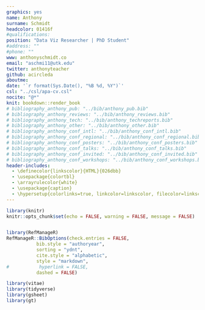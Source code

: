```yaml
---
graphics: yes
name: Anthony
surname: Schmidt
headcolor: 01416f
#qualifications: 
position: "Data Viz Researcher | PhD Student"
#address: ""
#phone: ""
www: anthonyschmidt.co
email: "aschmi11@utk.edu"
twitter: anthonyteacher
github: acircleda
aboutme:
date: '`r format(Sys.Date(), "%B %d, %Y")`'
csl: "../csl/apa-cv.csl"
nocite: "@*"
knit: bookdown::render_book
# bibliography_anthony_pub: "../bib/anthony_pub.bib"
# bibliography_anthony_reviews: "../bib/anthony_reviews.bib"
# bibliography_anthony_tech: "../bib/anthony_techreports.bib"
# bibliography_anthony_other: "../bib/anthony_other.bib"
# bibliography_anthony_conf_intl: "../bib/anthony_conf_intl.bib"
# bibliography_anthony_conf_regional: "../bib/anthony_conf_regional.bib"
# bibliography_anthony_conf_posters: "../bib/anthony_conf_posters.bib"
# bibliography_anthony_conf_talks: "../bib/anthony_conf_talks.bib"
# bibliography_anthony_conf_invited: "../bib/anthony_conf_invited.bib"
# bibliography_anthony_conf_workshops: "../bib/anthony_conf_workshops.bib"
header-includes:
  - \definecolor{linkscolor}{HTML}{026dbb}
  - \usepackage{colortbl}
  - \arrayrulecolor{white}
  - \usepackage{caption}
  - \hypersetup{colorlinks=true, linkcolor=linkscolor, filecolor=linkscolor, urlcolor=linkscolor}
---
```


```r
library(knitr)
knitr::opts_chunk$set(echo = FALSE, warning = FALSE, message = FALSE)


library(RefManageR)
RefManageR::BibOptions(check.entries = FALSE,
           bib.style = "authoryear",
           sorting = "ydnt",
           cite.style = "alphabetic",
           style = "markdown",
#           hyperlink = FALSE,
           dashed = FALSE)

library(vitae)
library(tidyverse)
library(gsheet)
library(gt)
```
